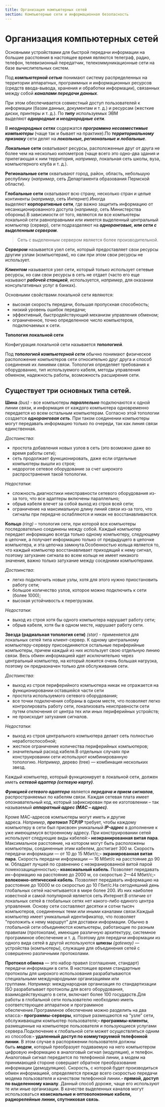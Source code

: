 ```yaml
---
title: Организация компьютерных сетей
section: Компьютерные сети и информационная безопасность
---
```


# Организация компьютерных сетей

Основными устройствами для быстрой передачи информации на большие расстояния в настоящее время являются телеграф, радио, телефон, телевизионный передатчик, телекоммуникационные сети на базе вычислительных систем.&#x20;

Под ***компьютерной сетью*** понимают систему распределенных на территории аппаратных, программных и информационных ресурсов (средств ввода-вывода, хранения и обработки информации), связанных между собой ***каналами передачи данных***.&#x20;

При этом обеспечивается совместный доступ пользователей к информации (базам данных, документам и т. д.) и ресурсам (жесткие диски, принтеры и т. д.). По ***типу*** используемых ЭВМ выделяют ***однородные и неоднородные сети***.&#x20;

В ***неоднородных сетях*** содержатся ***программно несовместимые компьютеры*** (чаще так и бывает на практике).По ***территориальному признаку*** сети делят на ***локальные, региональные и лобальные***.

**Локальные сети** охватывают ресурсы, расположенные друг от друга не более чем на несколько километров (чаще всего это одно-два здания и прилегающая к ним территория, *например*, локальная сеть школы, вуза, компьютерного клуба и т. д.).&#x20;

**Региональные сети** охватывают город, район, область, небольшую республику (*например*, сеть Департамента образования Пермской области).&#x20;

**Глобальные сети** охватывают всю страну, несколько стран и целые континенты (*например*, сеть Интернет).Иногда выделяют **корпоративные сети**, где важно защитить информацию от несанкционированного доступа (*например*, сеть Министерства обороны).В зависимости от того, являются ли все компьютеры локальной сети равноправными или имеется выделенный центральный компьютер (сервер), сети подразделяют на ***одноранговые, или сети с выделенным сервером***.

> Сеть с выделенным сервером является более производительной.

***Сервером*** называется узел сети, который предоставляет свои ресурсы другим узлам (компьютерам), но сам при этом свои ресурсы не использует.

***Клиентом*** называется узел сети, который только использует сетевые ресурсы, но сам свои ресурсы в сеть не отдает (часто его еще называют ***рабочей станцией***, используется, *например*, для оказании консультативных услуг в банках).

Основными свойствами локальной сети являются:

*   высокая скорость передачи, большая пропускная способность;
*   низкий уровень ошибок передачи;
*   эффективный, быстродействующий механизм управления обменом;
*   ограниченное, точно определенное число компьютеров, подключаемых к сети.

**Топология локальной сети**



Конфигурация локальной сети называется ***топологией***.

Под ***топологией компьютерной сети*** обычно понимают физическое расположение компьютеров сети относительно друг друга и способ соединения их линиями связи. Топология определяет требования к оборудованию, тип используемого кабеля, методы управления обменом, надежность работы, возможность расширения сети.

## Существует три основных типа сетей.

**Шина** *(bus)* - все компьютеры ***параллельно*** подключаются к одной линии связи, и информация от каждого компьютера одновременно передается ко всем остальным компьютерам. Согласно этой топологии создается ***одноранговая сеть***. При таком соединении компьютеры могут передавать информацию только по очереди, так как линия связи единственная.

*Достоинства*:

*   простота добавления новых узлов в сеть (это возможно даже во время работы сети);
*   сеть продолжает функционировать, даже если отдельные компьютеры вышли из строя;
*   недорогое сетевое оборудование за счет широкого распространения такой топологии.

*Недостатки*:

*   сложность диагностики неисправности сетевого оборудования из-за того, что все адаптеры включены параллельно;
*   &#x20;обрыв кабеля влечет за собой выход из строя всей сети;
*   ограничение на максимальную длину линий связи из-за того, что сигналы при передаче ослабляются и никак не восстанавливаются.

**Кольцо** *(ring)* – топология сети, при которой все компьютеры последовательно соединены между собой. Каждый компьютер передает информацию всегда только одному компьютеру, следующему в цепочке, а получает информацию только от предыдущего в цепочке компьютера, и эта цепочка замкнута.Особенностью кольца является то, что каждый компьютер восстанавливает приходящий к нему сигнал, поэтому затухание сигнала во всем кольце не имеет никакого значения, важно только затухание между соседними компьютерами.

*Достоинства*:

*   легко подключить новые узлы, хотя для этого нужно приостановить работу сети;
*   большое количество узлов, которое можно подключить к сети (более 1000);
*   высокая устойчивость к перегрузкам.

*Недостатки*:

*   &#x20;выход из строя хотя бы одного компьютера нарушает работу сети;
*   обрыв кабеля, хотя бы в одном месте, нарушает работу сети.

**Звезда (радиальная топология сети)** *(star)* - применяется для локальных сетей типа клиент-сервер. К одному центральному компьютеру-серверу присоединяются остальные периферийные компьютеры, причем каждый из них использует свою отдельную линию связи. Весь обмен информацией идет исключительно через центральный компьютер, на который ложится очень большая нагрузка, поэтому он предназначен только для обслуживания сети.

*Достоинства*:&#x20;

*   выход из строя периферийного компьютера никак не отражается на функционировании оставшейся части сети
*   &#x20;простота используемого сетевого оборудования;
*   все точки подключения собраны в одном месте, что позволяет легко контролировать работу сети, локализовать неисправности сети путем отключения от центра тех или иных периферийных устройств;
*   не происходит затухания сигналов.

*Недостатки*:

*   выход из строя центрального компьютера делает сеть полностью неработоспособной;&#x20;
*   жесткое ограничение количества периферийных компьютеров;&#x20;
*   значительный расход кабеля.В отдельных случаях при конструировании сети используют комбинированную топологию. *Например*, дерево (tree) — комбинация нескольких звезд.&#x20;

Каждый компьютер, который функционирует в локальной сети, должен иметь ***сетевой адаптер (сетевую карту)***.&#x20;

***Функцией сетевого адаптера*** является ***передача и прием сигналов***, распространяемых по кабелям связи. Каждая сетевая плата имеет опознавательный код, который зафиксирован при ее изготовлении – так называемый ***аппаратный адрес (МАС – адрес)***.&#x20;

Кроме МАС-адресов компьютеры могут иметь и другие адреса. *Например*, ***протокол TCP/IP*** требует, чтобы каждому компьютеру в сети был присвоен уникальный ***IP-адрес*** в дополнение к уже имеющемуся встроенному адресу. При конструировании сетей используют следующие виды кабелей:**- неэкранированная витая пара**. Максимальное расстояние, на котором могут быть расположены компьютеры, соединенные этим кабелем, достигает 300 м. Скорость передачи информации — от 10 до 15 Мбит/с;**- экранированная витая пара**. Скорость передачи информации — 16 Мбит/с на расстояние до 90 м. Обладает лучшей по сравнению с неэкранированной витой парой помехозащищенностью;**- коаксиальный кабель**. Позволяет передавать ин¬формацию на расстояние до 2000 м, со скоростью 2—44 Мбит/с;**- волоконно-оптический кабель**. Позволяет передавать информацию на расстояние до 10000 м со скоростью до 10 Гбит/с.На сегодняшний день глобальных сетей насчитывается в мире более 200. Из них наиболее известной и самой популярной является сеть Интернет.В отличие от локальных сетей в глобальных сетях нет какого-либо единого центра управления. Основу сети составляют десятки и сотни тысяч компьютеров, соединенных теми или иными каналами связи.Каждый компьютер имеет уникальный идентификатор, что позволяет "проложить к нему маршрут" для доставки информации. Обычно в глобальной сети объединяются компьютеры, работающие по разным правилам (протоколам), имеющие различную архитектуру, системное программное обеспечение и т. д. Поэтому для передачи информации из одного вида сетей в другой используются **шлюзы** *(gateway)* — устройства (компьютеры), служащие для объединения сетей с совершенно различными протоколами.

**Протокол обмена** — это набор правил (соглашение, стандарт) передачи информации в сети. В настоящее время стандартные протоколы для широкого использования разрабатываются специальными международными организациями или группами. *Например*: международная организация по стандартизации ISO разрабатывает протоколы для всего оборудования, взаимодействующего в сети, включает более 100 государств.Для работы в глобальной сети пользователю необходимо иметь соответствующее аппаратное и программное обеспечение.Программное обеспечение можно разделить на два класса:**- программы-серверы**, которые размещаются на “узле” сети, обслуживающем компьютер пользователя;**- программы-клиенты**, размещенные на компьютере пользователя и пользующиеся услугами сервера.Подключение к глобальной сети может осуществляться одним из способов:**- удаленный доступ по коммутируемой телефонной линии**. В этом случае в распоряжении пользователя должны быть ***модем***, который преобразует подаваемую на него компьютером цифровую информацию в аналоговый сигнал (*модуляция*), и телефон. Аналоговый сигнал передается по телефонной линии, а модем на принимающей стороне совершает обратное преобразование информации (*демодуляцию*). Скорость, с которой будет производиться обмен информацией, определяется прежде всего скоростью передачи модема пользователя и качеством телефонной линии.**- прямой, доступ по выделенному каналу**. Данный способ дороже, чаще его используют те или иные организации. В качестве выделенных каналов могут использоваться **коаксиальные и оптоволоконные кабели, радиорелейные линии, спутниковая связь**.
